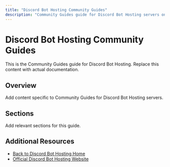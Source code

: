 ```yaml
---
title: "Discord Bot Hosting Community Guides"
description: "Community Guides guide for Discord Bot Hosting servers on XGamingServer"
---
```


# Discord Bot Hosting Community Guides

This is the Community Guides guide for Discord Bot Hosting. Replace this content with actual documentation.

## Overview

Add content specific to Community Guides for Discord Bot Hosting servers.

## Sections

Add relevant sections for this guide.

## Additional Resources

- [Back to Discord Bot Hosting Home](./index)
- [Official Discord Bot Hosting Website](https://example.com)
